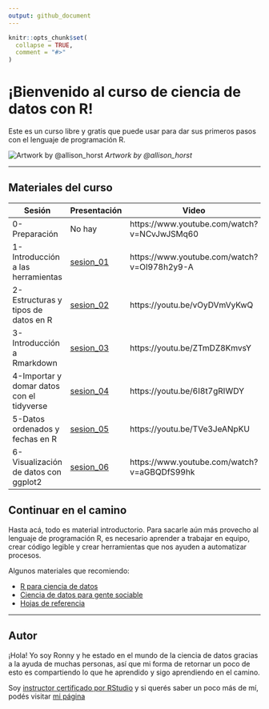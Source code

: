 ```yaml
---
output: github_document
---
```


<!-- README.md is generated from README.Rmd. Please edit that file -->

```r
knitr::opts_chunk$set(
  collapse = TRUE,
  comment = "#>"
)
```

# ¡Bienvenido al curso de ciencia de datos con R! 

<!-- badges: start -->
<!-- badges: end -->

Este es un curso libre y gratis que puede usar para dar sus primeros pasos
con el lenguaje de programación R.

![Artwork by @allison_horst](img/code_hero.jpg)
*Artwork by @allison_horst*

***

## Materiales del curso

| Sesión | Presentación | Video |
| ------ | ------------ | ----- |
| 0-Preparación | No hay | https://www.youtube.com/watch?v=NCvJwJSMq60 |
| 1- Introducción a las herramientas | [sesion_01](https://github.com/ronnyhdez/curso_ciencia_datos_r/blob/main/presentaciones/Introducci%C3%B3n%20al%20an%C3%A1lisis%20y%20manejo%20de%20datos%20con%20R.pdf) | https://www.youtube.com/watch?v=OI978h2y9-A |
| 2-Estructuras y tipos de datos en R | [sesion_02](https://github.com/ronnyhdez/curso_ciencia_datos_r/blob/main/presentaciones/Sesion%2002.pdf) | https://youtu.be/vOyDVmVyKwQ |
| 3-Introducción a Rmarkdown | [sesion_03](https://github.com/ronnyhdez/curso_ciencia_datos_r/blob/main/presentaciones/Sesion%2003.pdf) | https://youtu.be/ZTmDZ8KmvsY |
| 4-Importar y domar datos con el tidyverse | [sesion_04](https://github.com/ronnyhdez/curso_ciencia_datos_r/blob/main/presentaciones/Sesion%2004.pdf) | https://youtu.be/6I8t7gRIWDY |
| 5-Datos ordenados y fechas en R | [sesion_05](https://github.com/ronnyhdez/curso_ciencia_datos_r/blob/main/presentaciones/Sesion%2005.pdf) | https://youtu.be/TVe3JeANpKU |
| 6-Visualización de datos con ggplot2 | [sesion_06](https://github.com/ronnyhdez/curso_ciencia_datos_r/blob/main/presentaciones/Sesion%2005.pdf) | https://www.youtube.com/watch?v=aGBQDfS99hk |

## Continuar en el camino

Hasta acá, todo es material introductorio. Para sacarle aún más provecho al
lenguaje de programación R, es necesario aprender a trabajar en equipo,
crear código legible y crear herramientas que nos ayuden a automatizar 
procesos.

Algunos materiales que recomiendo:

 - [R para ciencia de datos](https://es.r4ds.hadley.nz/)
 - [Ciencia de datos para gente sociable](https://bitsandbricks.github.io/ciencia_de_datos_gente_sociable/)
 - [Hojas de referencia](https://www.rstudio.com/resources/cheatsheets/)

***

## Autor

¡Hola! Yo soy Ronny y he estado en el mundo de la ciencia de datos gracias
a la ayuda de muchas personas, así que mi forma de retornar un poco de esto
es compartiendo lo que he aprendido y sigo aprendiendo en el camino.

Soy [instructor certificado por RStudio](https://education.rstudio.com/trainers/people/hernandez+ronny/) y
si querés saber un poco más de mí, podés visitar [mi página](https://ronnyale.com/) 





